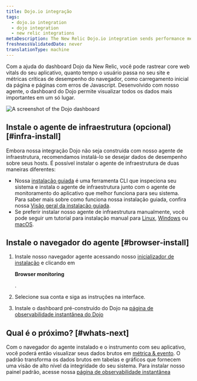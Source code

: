 ```yaml
---
title: Dojo.io integração
tags:
  - dojo.io integration
  - dojo integration
  - new relic integrations
metaDescription: The New Relic Dojo.io integration sends performance metrics and inventory data from your Dojo.io framework to the New Relic platform.
freshnessValidatedDate: never
translationType: machine
---
```



Com a ajuda do dashboard Dojo da New Relic, você pode rastrear core web vitals do seu aplicativo, quanto tempo o usuário passa no seu site e métricas críticas de desempenho do navegador, como carregamento inicial da página e páginas com erros de Javascript. Desenvolvido com nosso <InlinePopover type="browser"/>agente, o dashboard do Dojo permite visualizar todos os dados mais importantes em um só lugar.

<img
  title="dashboard-example.png"
  alt="A screenshot of the Dojo dashboard"
  src={dojodashboard}
/>

## Instale o agente de infraestrutura (opcional) [#infra-install]

Embora nossa integração Dojo não seja construída com nosso agente de infraestrutura, recomendamos instalá-lo se desejar dados de desempenho sobre seus hosts. É possível instalar o agente de infraestrutura de duas maneiras diferentes:

* Nossa [instalação guiada](https://one.newrelic.com/nr1-core?state=4f81feab-35f7-e97e-9903-52510f8542bd) é uma ferramenta CLI que inspeciona seu sistema e instala o agente de infraestrutura junto com o agente de monitoramento do aplicativo que melhor funciona para seu sistema. Para saber mais sobre como funciona nossa instalação guiada, confira nossa [Visão geral da instalação guiada](/docs/infrastructure/host-integrations/installation/new-relic-guided-install-overview).
* Se preferir instalar nosso agente de infraestrutura manualmente, você pode seguir um tutorial para instalação manual para [Linux](/docs/infrastructure/install-infrastructure-agent/linux-installation/install-infrastructure-monitoring-agent-linux), [Windows](/docs/infrastructure/install-infrastructure-agent/windows-installation/install-infrastructure-monitoring-agent-windows/) ou [macOS](/docs/infrastructure/install-infrastructure-agent/macos-installation/install-infrastructure-monitoring-agent-macos/).

## Instale o navegador do agente [#browser-install]

1. Instale nosso navegador agente acessando nosso [inicializador de instalação](https://one.newrelic.com/marketplace?account=3510613&state=79352429-fa28-4c25-1123-30c4b23ff83c) e clicando em

   <DoNotTranslate>**Browser monitoring**</DoNotTranslate>

   .

2. Selecione sua conta e siga as instruções na interface.

3. Instale o dashboard pré-construído do Dojo na [página de observabilidade instantânea do Dojo](https://newrelic.com/instant-observability/dojo)

## Qual é o próximo? [#whats-next]

Com o navegador do agente instalado e o instrumento com seu aplicativo, você poderá então visualizar seus dados brutos em [métrica & evento](/docs/query-your-data/explore-query-data/browse-data/introduction-data-explorer/). O <InlinePopover type="dashboards"/>padrão transforma os dados brutos em tabelas e gráficos que fornecem uma visão de alto nível da integridade do seu sistema. Para instalar nosso painel padrão, acesse nossa [página de observabilidade instantânea](https://newrelic.com/instant-observability/)